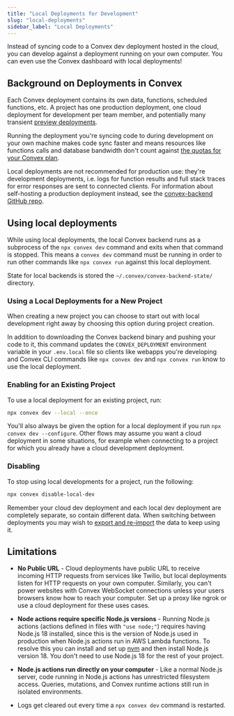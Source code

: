 ```yaml
---
title: "Local Deployments for Development"
slug: "local-deployments"
sidebar_label: "Local Deployments"
---
```


Instead of syncing code to a Convex dev deployment hosted in the cloud, you can
develop against a deployment running on your own computer. You can even use the
Convex dashboard with local deployments!

## Background on Deployments in Convex

Each Convex deployment contains its own data, functions, scheduled functions,
etc. A project has one production deployment, one cloud deployment for
development per team member, and potentially many transient
[preview deployments](/docs/testing.mdx).

Running the deployment you're syncing code to during development on your own
machine makes code sync faster and means resources like functions calls and
database bandwidth don't count against
[the quotas for your Convex plan](https://www.convex.dev/pricing).

Local deployments are not recommended for production use: they're development
deployments, i.e. logs for function results and full stack traces for error
responses are sent to connected clients. For information about self-hosting a
production deployment instead, see the
[convex-backend GitHub repo](https://github.com/get-convex/convex-backend).

## Using local deployments

<BetaAdmonition feature="Local deployments" verb="are" />

While using local deployments, the local Convex backend runs as a subprocess of
the `npx convex dev` command and exits when that command is stopped. This means
a `convex dev` command must be running in order to run other commands like
`npx convex run` against this local deployment.

State for local backends is stored the `~/.convex/convex-backend-state/`
directory.

### Using a Local Deployments for a New Project

When creating a new project you can choose to start out with local development
right away by choosing this option during project creation.

In addition to downloading the Convex backend binary and pushing your code to
it, this command updates the `CONVEX_DEPLOYMENT` environment variable in your
`.env.local` file so clients like webapps you're developing and Convex CLI
commands like `npx convex dev` and `npx convex run` know to use the local
deployment.

### Enabling for an Existing Project

To use a local deployment for an existing project, run:

```sh
npx convex dev --local --once
```

You'll also always be given the option for a local deployment if you run
`npx convex dev --configure`. Other flows may assume you want a cloud deployment
in some situations, for example when connecting to a project for which you
already have a cloud development deployment.

### Disabling

To stop using local developments for a project, run the following:

```sh
npx convex disable-local-dev
```

Remember your cloud dev deployment and each local dev deployment are completely
separate, so contain different data. When switching between deployments you may
wish to [export and re-import](/database/import-export/import-export.mdx) the
data to keep using it.

## Limitations

- **No Public URL** - Cloud deployments have public URL to receive incoming HTTP
  requests from services like Twilio, but local deployments listen for HTTP
  requests on your own computer. Similarly, you can't power websites with Convex
  WebSocket connections unless your users browsers know how to reach your
  computer. Set up a proxy like ngrok or use a cloud deployment for these uses
  cases.

- **Node actions require specific Node.js versions** - Running Node.js actions
  (actions defined in files with `"use node;"`) requires having Node.js 18
  installed, since this is the version of Node.js used in production when
  Node.js actions run in AWS Lambda functions. To resolve this you can install
  and set up [nvm](https://github.com/nvm-sh/nvm) and then install Node.js
  version 18. You don't need to use Node.js 18 for the rest of your project.

- **Node.js actions run directly on your computer** - Like a normal Node.js
  server, code running in Node.js actions has unrestricted filesystem access.
  Queries, mutations, and Convex runtime actions still run in isolated
  environments.

- Logs get cleared out every time a `npx convex dev` command is restarted.
